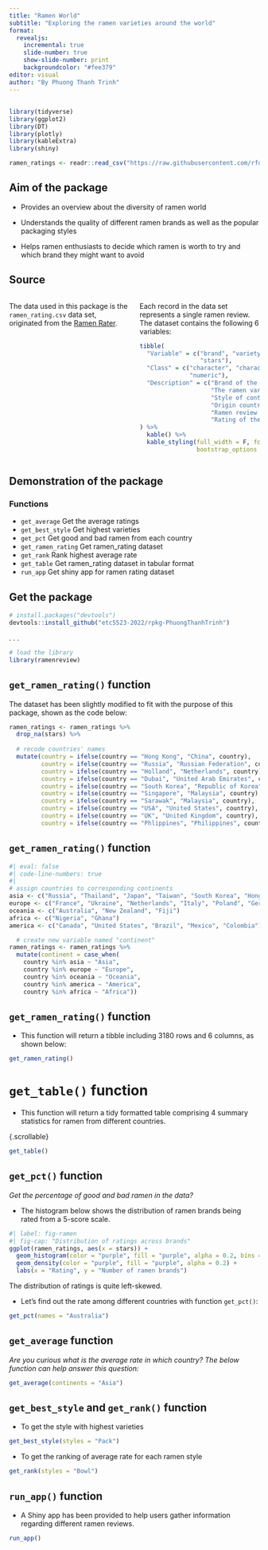 ```yaml
---
title: "Ramen World"
subtitle: "Exploring the ramen varieties around the world"
format:
  revealjs:
    incremental: true
    slide-number: true
    show-slide-number: print
    backgroundcolor: "#fee379"
editor: visual
author: "By Phuong Thanh Trinh"
---
```


## {background-color="#fee379"- background-image="https://upload.wikimedia.org/wikipedia/commons/f/fc/Kawaii_cat_eating_ramen.jpg"-background-size="1000px"}

```r
library(tidyverse)
library(ggplot2)
library(DT)
library(plotly)
library(kableExtra)
library(shiny)
```

```r
ramen_ratings <- readr::read_csv("https://raw.githubusercontent.com/rfordatascience/tidytuesday/master/data/2019/2019-06-04/ramen_ratings.csv")
```

## Aim of the package

::: incremental
-   Provides an overview about the diversity of ramen world

-   Understands the quality of different ramen brands as well as the popular packaging styles

-   Helps ramen enthusiasts to decide which ramen is worth to try and which brand they might want to avoid
:::

## Source

::: columns
::: {.column width="50%"}
The data used in this package is the `ramen_rating.csv` data set, originated from the [Ramen Rater](https://www.theramenrater.com/resources-2/the-list/).
:::

::: {.column width="50%"}
Each record in the data set represents a single ramen review. The dataset contains the following 6 variables:

```r
tibble(
  "Variable" = c("brand", "variety", "style", "country", "review_number", 
                 "stars"),
  "Class" = c("character", "character", "character", "character", "numeric", 
              "numeric"),
  "Description" = c("Brand of the ramen",
                    "The ramen variety, e.g., a flavor, style, ingredient", 
                    "Style of container (cup, pack, tray)", 
                    "Origin country of the ramen brand",
                    "Ramen review number",
                    "Rating of the ramen ranging from 0-5 (5 is best, 0 is worst)")
) %>%
  kable() %>%
  kable_styling(full_width = F, font_size = 14,
                bootstrap_options = c("striped", "condensed", "bordered"))
```
:::
:::

## Demonstration of the package
### Functions

::: incremental
* `get_average`	Get the average ratings
* `get_best_style`	Get highest varieties
* `get_pct`	Get good and bad ramen from each country
* `get_ramen_rating`	Get ramen_rating dataset
* `get_rank`	Rank highest average rate
* `get_table`	Get ramen_rating dataset in tabular format
* `run_app`	Get shiny app for ramen rating dataset
:::


## Get the package 

::: {.incremental}

```r
# install.packages("devtools")
devtools::install_github("etc5523-2022/rpkg-PhuongThanhTrinh")
```

. . .

```r
# load the library
library(ramenreview)
```

:::

## `get_ramen_rating()` function 

The dataset has been slightly modified to fit with the purpose of this package, shown as the code below:

``` r

ramen_ratings <- ramen_ratings %>%
  drop_na(stars) %>%
  
  # recode countries' names
  mutate(country = ifelse(country == "Hong Kong", "China", country),
         country = ifelse(country == "Russia", "Russian Federation", country),
         country = ifelse(country == "Holland", "Netherlands", country),
         country = ifelse(country == "Dubai", "United Arab Emirates", country),
         country = ifelse(country == "South Korea", "Republic of Korea", country),
         country = ifelse(country == "Singapore", "Malaysia", country),
         country = ifelse(country == "Sarawak", "Malaysia", country),
         country = ifelse(country == "USA", "United States", country),
         country = ifelse(country == "UK", "United Kingdom", country),
         country = ifelse(country == "Phlippines", "Philippines", country))
```

## `get_ramen_rating()` function 

```r
#| eval: false
#| code-line-numbers: true
#| 
# assign countries to corresponding continents
asia <- c("Russia", "Thailand", "Japan", "Taiwan", "South Korea", "Hong Kong", "Malaysia", "China", "Philippines", "Vietnam", "Bangladesh", "Singapore", "Indonesia", "India", "Pakistan", "Nepal", "Myanmar", "Cambodia", "Dubai")
europe <- c("France", "Ukraine", "Netherlands", "Italy", "Poland", "Germany", "Hungary", "United Kingdom", "Finland", "Sweden", "Estonia")
oceania <- c("Australia", "New Zealand", "Fiji")
africa <- c("Nigeria", "Ghana")
america <- c("Canada", "United States", "Brazil", "Mexico", "Colombia")

  # create new variable named "continent"
ramen_ratings <- ramen_ratings %>%
  mutate(continent = case_when(
    country %in% asia ~ "Asia",
    country %in% europe ~ "Europe",
    country %in% oceania ~ "Oceania",
    country %in% america ~ "America",
    country %in% africa ~ "Africa")) 
```

## `get_ramen_rating()` function 

* This function will return a tibble including 3180 rows and 6 columns, as shown below:

``` r
get_ramen_rating()
```



# `get_table()` function { .smaller} 

* This function will return a tidy formatted table comprising 4 summary statistics for ramen from different countries.

{.scrollable}

```r
get_table()
```


## `get_pct()` function {.scrollable}

*Get the percentage of good and bad ramen in the data?*

* The histogram below shows the distribution of ramen brands being rated from a 5-score scale.

```r
#| label: fig-ramen
#| fig-cap: "Distribution of ratings across brands"
ggplot(ramen_ratings, aes(x = stars)) +
  geom_histogram(color = "purple", fill = "purple", alpha = 0.2, bins = 20, aes(y = stat(density))) +
  geom_density(color = "purple", fill = "purple", alpha = 0.2) +
  labs(x = "Rating", y = "Number of ramen brands") 
```

The distribution of ratings is quite left-skewed.

-   Let's find out the rate among different countries with function `get_pct()`:

```r
get_pct(names = "Australia")
```


## `get_average` function

*Are you curious what is the average rate in which country? The below function can help answer this question:*

```r
get_average(continents = "Asia")
```

## `get_best_style` and `get_rank()` function

* To get the style with highest varieties
```r
get_best_style(styles = "Pack")
```

* To get the ranking of average rate for each ramen style

```r
get_rank(styles = "Bowl")
```

## `run_app()` function

* A Shiny app has been provided to help users gather information regarding different ramen reviews.

```r
run_app()
```


## {background-image="https://upload.wikimedia.org/wikipedia/commons/thumb/d/d6/Thank-new-yellow-transparent.svg/600px-Thank-new-yellow-transparent.svg.png?20200609150708"-background-size="1000px"}
